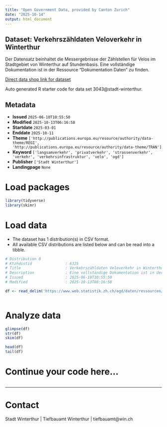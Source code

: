 ```yaml
---
title: "Open Government Data, provided by Canton Zurich"
date: "2025-10-14"
output: html_document
---
```


## Dataset: Verkehrszähldaten Veloverkehr in Winterthur

Der Datensatz beinhaltet die Messergebnisse der Zählstellen für Velos im Stadtgebiet von Winterthur auf Stundenbasis. Eine vollständige Dokumentation ist in der Ressource "Dokumentation Daten" zu finden.

[Direct data shop link for dataset](https://www.zh.ch/de/politik-staat/statistik-daten/datenkatalog.html#/datasets/3043@stadt-winterthur)

Auto generated R starter code for data set 3043@stadt-winterthur.

## Metadata

- **Issued** `2025-06-10T10:55:50`
- **Modified** `2025-10-13T06:16:58`
- **Startdate** `2025-03-01`
- **Enddate** `2025-10-11`
- **Theme** `['http://publications.europa.eu/resource/authority/data-theme/REGI', 'http://publications.europa.eu/resource/authority/data-theme/TRAN']`
- **Keyword** `['langsamverkehr', 'privatverkehr', 'strassenverkehr', 'verkehr', 'verkehrsinfrastruktur', 'velo', 'ogd']`
- **Publisher** `['Stadt Winterthur']`
- **Landingpage** `None`


# Load packages

```r

library(tidyverse)
library(skimr)

```

# Load data

-   The dataset has 1 distribution(s) in CSV format.
-   All available CSV distributions are listed below and can be read into a tibble.

```r

# Distribution 0
# Ktzhdistid               : 6325
# Title                    : Verkehrszähldaten Veloverkehr in Winterthur, pro Stunde
# Description              : Eine vollständige Dokumentation ist in der Ressource "Dokumentation Daten" zu finden.
# Issued                   : 2025-06-10T10:55:50
# Modified                 : 2025-10-13T08:16:58

df <- read_delim('https://www.web.statistik.zh.ch/ogd/daten/ressourcen/KTZH_00003043_00006325.csv')



```

# Analyze data

```r

glimpse(df)
str(df)
skim(df)

head(df)
tail(df)

```

# Continue your code here...

```r

```

------------------------------------------------------------------------

# Contact

Stadt Winterthur | Tiefbauamt Winterthur | tiefbauamt@win.ch
